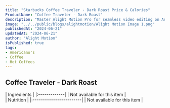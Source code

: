 ```yaml
---
title: "Starbucks Coffee Traveler - Dark Roast Price & Calories"
ProductName: "Coffee Traveler - Dark Roast" 
description: "Master Alight Motion Pro for seamless video editing on Android, iOS, and Tablets with our ultimate guide, unlocking advanced features and elevating your skills in 2024!"
image: "../../public/blogs/alightmotion/Alight Motion Image 1.png"
publishedAt: "2024-06-21"
updatedAt: "2024-06-21"
author: "Alight Motion"
isPublished: true
tags:
- Americano's
- Coffee
- Hot Coffees   
---
```


 
## Coffee Traveler - Dark Roast 
  
<div className="tables-container">
  <div className="table-wrapper">
    | Ingredients  |  
    |:-------------|
    | Not available for this item    |
  </div>
  <div className="table-wrapper">
    | Nutrition               |
    |:------------------------|
    | Not available for this item |
  </div>
</div>
<style jsx>{`
  .tables-container {
    display: flex;
    flex-direction: row;
    gap: 30px;
  }
  .table-wrapper {
    width: 500px; /* Adjust as needed */
  }
  @media (max-width: 768px) {
    .tables-container {
      flex-direction: column;
      gap: 0px; /* Adjust as needed */
    }
    .table-wrapper {
      width: 100%; /* Adjust as needed */
    }
  }
`}</style>
